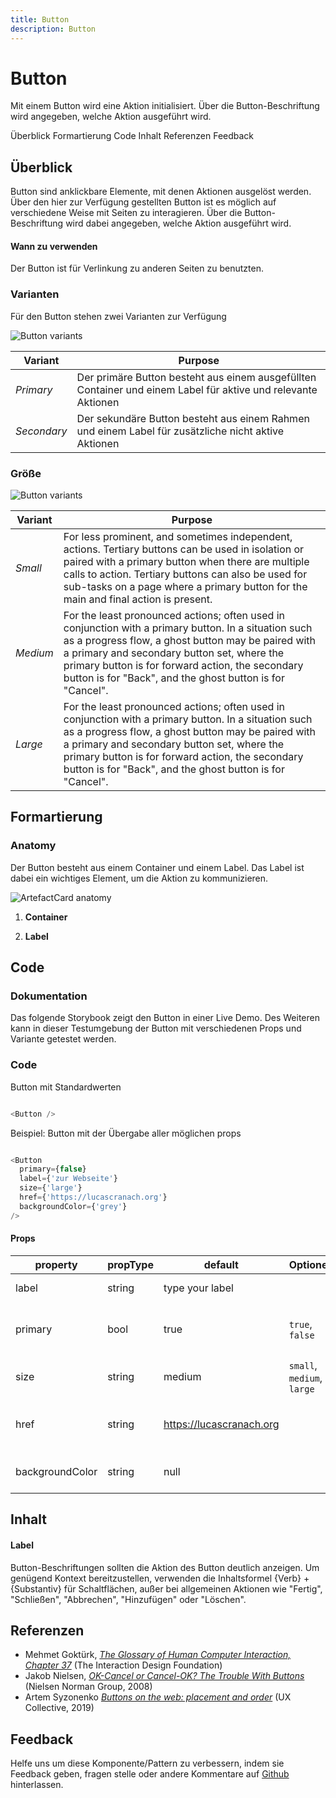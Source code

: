 ```yaml
---
title: Button
description: Button
---
```


# Button

<PageDescription>

Mit einem Button wird eine Aktion initialisiert. Über die Button-Beschriftung wird angegeben, welche Aktion ausgeführt wird.

</PageDescription>

<AnchorLinks>
  <AnchorLink>Überblick</AnchorLink>
  <AnchorLink>Formartierung</AnchorLink>
  <AnchorLink>Code</AnchorLink>
  <AnchorLink>Inhalt</AnchorLink>
  <AnchorLink>Referenzen</AnchorLink>
  <AnchorLink>Feedback</AnchorLink>
</AnchorLinks>










## Überblick

Button sind anklickbare Elemente, mit denen Aktionen ausgelöst werden. Über den hier zur Verfügung gestellten Button ist es möglich auf verschiedene Weise mit Seiten zu interagieren.
Über die Button-Beschriftung wird dabei angegeben, welche Aktion ausgeführt wird.

#### Wann zu verwenden

Der Button ist für Verlinkung zu anderen Seiten zu benutzten.


### Varianten

Für den Button stehen zwei Varianten zur Verfügung

<Row>
<Column colLg={12}>

![Button variants](images/button-variants.png)

</Column>
</Row>

| Variant     | Purpose                                                                                                                                                                                                                                                                                                                                       |
| ----------- | --------------------------------------------------------------------------------------------------------------------------------------------------------------------------------------------------------------------------------------------------------------------------------------------------------------------------------------------- |
| _Primary_   | Der primäre Button besteht aus einem ausgefüllten Container und einem Label für aktive und relevante Aktionen                                                                                                                                                                         |
| _Secondary_ | Der sekundäre Button besteht aus einem Rahmen und einem Label für zusätzliche nicht aktive Aktionen |


### Größe

<Row>
<Column colLg={12}>

![Button variants](images/button-sizes.png)

</Column>
</Row>


| Variant     | Purpose                                                                                                                                                                                                                                                                                                                                       |
| ----------- | --------------------------------------------------------------------------------------------------------------------------------------------------------------------------------------------------------------------------------------------------------------------------------------------------------------------------------------------- |
| _Small_  | For less prominent, and sometimes independent, actions. Tertiary buttons can be used in isolation or paired with a primary button when there are multiple calls to action. Tertiary buttons can also be used for sub-tasks on a page where a primary button for the main and final action is present.                                            |
| _Medium_     | For the least pronounced actions; often used in conjunction with a primary button. In a situation such as a progress flow, a ghost button may be paired with a primary and secondary button set, where the primary button is for forward action, the secondary button is for "Back", and the ghost button is for "Cancel".                    |
| _Large_     | For the least pronounced actions; often used in conjunction with a primary button. In a situation such as a progress flow, a ghost button may be paired with a primary and secondary button set, where the primary button is for forward action, the secondary button is for "Back", and the ghost button is for "Cancel".                    |











## Formartierung

### Anatomy

Der Button besteht aus einem Container und einem Label. Das Label ist dabei ein wichtiges Element, um die Aktion zu kommunizieren.

<ArtDirection>

![ArtefactCard anatomy](./images/button-anatomy.png)

</ArtDirection>

1. **Container**

2. **Label**









## Code

### Dokumentation

Das folgende Storybook zeigt den Button in einer Live Demo. Des Weiteren kann in dieser Testumgebung der Button mit verschiedenen Props und Variante getestet werden.

<Row className="resource-card-group">

<Column colMd={4} colLg={4} noGutterSm>
  <ResourceCard
    subTitle="React Dokumentation"
    actionIcon="launch"
    aspectRatio="2:1"
    href="https://storybook-cranachdesign.netlify.app/?path=/story/atoms-button--primary">

  </ResourceCard>

</Column>

</Row>


### Code

Button mit Standardwerten

```javaScript path=CodeSandbox src=https://gatsby-theme-carbon.now.sh

<Button />


```

Beispiel: Button mit der Übergabe aller möglichen props

```javaScript path=CodeSandbox src=https://gatsby-theme-carbon.now.sh

<Button
  primary={false}
  label={'zur Webseite'}
  size={'large'}
  href={'https://lucascranach.org'}
  backgroundColor={'grey'}
/>

```

#### Props

| property        | propType | default                        | Optionen                     | description |
| --------------- | -------- | ------------------------------ | ---------------------------- |------------------------------------------------------------------------------------ |
| label           | string   |  type your label               |                              | Beschriftung des Buttons |
| primary         | bool     |  true                          |  `true`, `false`             | Angabe über die Button-Variante |
| size            | string   |  medium                        | `small`, `medium`, `large`   | Festlegung der Größe, Standard  |
| href            | string   |  https://lucascranach.org      |                              | Die vollständige URL eines Links |
| backgroundColor | string   |  null                          |                              | Farbe des Button-Containers |








## Inhalt

#### Label

Button-Beschriftungen sollten die Aktion des Button deutlich anzeigen. Um genügend Kontext bereitzustellen, verwenden die Inhaltsformel {Verb} + {Substantiv} für Schaltflächen, außer bei allgemeinen Aktionen wie "Fertig", "Schließen", "Abbrechen", "Hinzufügen" oder "Löschen".










## Referenzen

- Mehmet Goktürk,
  [_The Glossary of Human Computer Interaction, Chapter 37_](https://www.interaction-design.org/literature/book/the-glossary-of-human-computer-interaction/fitts-s-law)
  (The Interaction Design Foundation)
- Jakob Nielsen,
  [_OK-Cancel or Cancel-OK? The Trouble With Buttons_](https://www.nngroup.com/articles/ok-cancel-or-cancel-ok/)
  (Nielsen Norman Group, 2008)
- Artem Syzonenko
  [_Buttons on the web: placement and order_](https://uxdesign.cc/buttons-placement-and-order-bb1c4abadfcb)
  (UX Collective, 2019)







## Feedback

Helfe uns um diese Komponente/Pattern zu verbessern, indem sie Feedback geben, fragen stelle oder andere Kommentare auf [Github](https://github.com/cranach-design-system/cranach-design/issues/new?assignees=&labels=&template=website-feedback.md&title=Website+feedback) hinterlassen.
